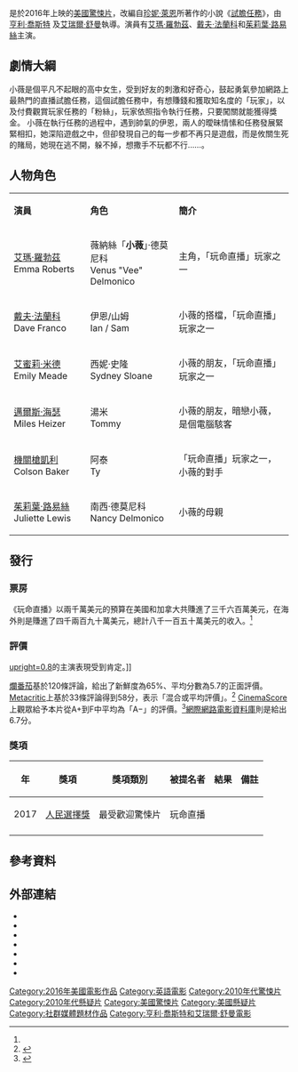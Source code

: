 {{noteTA
|T=zh-hk:極限挑機;zh-tw:玩命直播;zh-cn:玩命直播;
|G1=Show
|G2=Movie
|1=zh-hk:極限挑機;zh-tw:玩命直播;zh-cn:玩命直播;
}}
{{Infobox film
| name           = 玩命直播
| original_name  = ''Nerve''
| image          = Never_2016.png
| caption        = 
| director       = [[亨利·喬斯特|亨利·喬斯特]]<br />[[艾瑞爾·舒曼|艾瑞爾·舒曼]]
| producer       = 
| writer         = [[珍妮·萊恩|珍妮·萊恩]]
| screenplay     = 
| based on     = [[珍妮·萊恩|珍妮·萊恩]]《[[試膽任務|試膽任務]]》
| starring       = [[艾瑪·羅勃茲|艾瑪·羅勃茲]]<br />[[戴夫·法蘭科|戴夫·法蘭科]]<br />[[茱莉葉·路易絲|茱莉葉·路易絲]]
| music          = [[羅伯·西蒙森|羅伯·西蒙森]]
| cinematography = 
| editing        = [[瑪德琳·加文|瑪德琳·加文]]<br />[[傑夫·麥艾維|傑夫·麥艾維]]
| studio         = Allison Shearmur Productions<br />Keep Your Head Productions<br />Supermarche
| distributor    = [[獅門影業|獅門影業]]
| released       = {{flagicon|USA}} 2016年7月27日<br />{{flagicon|Taiwan}} 2016年9月9日<br />{{flagicon|China}} 2017年1月6日
| runtime        = 96分鐘<!--Theatrical runtime: 96:09--><ref>{{cite web | url=http://www.bbfc.co.uk/releases/nerve-film | title=''Nerve'' (15) | work=[[British_Board_of_Film_Classification|British Board of Film Classification]] | date=July 18, 2016 | accessdate=July 19, 2016 | archive-date=2017-07-08 | archive-url=https://web.archive.org/web/20170708152517/http://www.bbfc.co.uk/releases/nerve-film | dead-url=no }}</ref><ref>{{cite web | url=http://www.lionsgatepublicity.com/theatrical/nerve/ | title=Nerve | website=[[Lionsgate|Lionsgate]] | accessdate=June 12, 2016 | archive-date=2016-11-16 | archive-url=https://web.archive.org/web/20161116023518/http://www.lionsgatepublicity.com/theatrical/nerve/ | dead-url=no }}</ref>
<!--LISTED UNDER FACT SHEET-->
| country        = {{美國電影產地}}
| language       = [[英語|英語]]
| budget         = $20,000,000[[美元|美元]]<ref name="budget">{{cite web | url=http://variety.com/2016/film/box-office/dave-franco-nerve-emma-roberts-1201824457/ | title=Box Office: Dave Franco, Emma Roberts Thriller ‘Nerve’ Scores $1.1 Million on Tuesday Night | work=[[Variety_(magazine)|Variety]] | date=July 27, 2016 | accessdate=July 27, 2016 | archive-date=2017-12-28 | archive-url=https://web.archive.org/web/20171228232619/http://variety.com/2016/film/box-office/dave-franco-nerve-emma-roberts-1201824457/ | dead-url=no }}</ref>
| gross          = $81,000,000<ref name="BOM">{{cite web |url=http://www.boxofficemojo.com/movies/?id=nerve.htm |title=Nerve (2016) |publisher=Box Office Mojo |accessdate=December 10, 2016 |archive-date=2017-08-04 |archive-url=https://web.archive.org/web/20170804234250/http://www.boxofficemojo.com/movies/?id=nerve.htm |dead-url=no }}</ref>
| preceded_by    = 
| followed_by    = 
| cn_name        = 玩命直播
| tw_name        = 玩命直播
| hk_name        = 極限挑機
}}

{{作品名稱|name=''Nerve''|hk=極限挑機|tw=玩命直播|equiv-cn=tw}}是於2016年上映的[[美國|美國]][[驚悚片|驚悚片]]，改編自[[珍妮·萊恩|珍妮·萊恩]]所著作的小說《[[試膽任務|試膽任務]]》，由[[亨利·喬斯特|亨利·喬斯特]] 及[[艾瑞爾·舒曼|艾瑞爾·舒曼]]執導。演員有[[艾瑪·羅勃茲|艾瑪·羅勃茲]]、[[戴夫·法蘭科|戴夫·法蘭科]]和[[茱莉葉·路易絲|茱莉葉·路易絲]]主演。

== 劇情大綱 ==
小薇是個平凡不起眼的高中女生，受到好友的刺激和好奇心，鼓起勇氣參加網路上最熱門的直播試膽任務，這個試膽任務中，有想賺錢和獲取知名度的「玩家」，以及付費觀賞玩家任務的「粉絲」，玩家依照指令執行任務，只要闖關就能獲得獎金。
小薇在執行任務的過程中，遇到帥氣的伊恩，兩人的曖昧情愫和任務發展緊緊相扣，她深陷遊戲之中，但卻發現自己的每一步都不再只是遊戲，而是攸關生死的賭局，她現在逃不開，躲不掉，想撒手不玩都不行……。


== 人物角色 ==
{|class="wikitable" width="55%" style="font-size:82%;"
|- style="background:#AFC7BA; color:snow" align=center
|style="width:2%"|'''演員'''
|style="width:2%"|'''角色'''
|style="width:5%"|'''簡介'''
|-align=center 
|[[艾瑪·羅勃茲|艾瑪·羅勃茲]]<br>Emma Roberts ||薇納絲「'''小薇'''」·德莫尼科<br>Venus "Vee" Delmonico
|align=left|主角，「玩命直播」玩家之一

|-align=center 
|[[戴夫·法蘭科|戴夫·法蘭科]]<br>Dave Franco ||伊恩/山姆<br>Ian / Sam
|align=left|小薇的搭檔，「玩命直播」玩家之一

|-align=center 
|[[艾蜜莉·米德|艾蜜莉·米德]]<br>Emily Meade ||西妮·史隆<br>Sydney Sloane
|align=left|小薇的朋友，「玩命直播」玩家之一

|-align=center 
|[[邁爾斯·海瑟|邁爾斯·海瑟]]<br>Miles Heizer||湯米<br>Tommy
|align=left|小薇的朋友，暗戀小薇，是個電腦駭客

|-align=center 
|[[機關槍凱利_(饒舌歌手)|機關槍凱利]]<br>Colson Baker ||阿泰<br>Ty
|align=left|「玩命直播」玩家之一，小薇的對手

|-align=center 
|[[茱莉葉·路易絲|茱莉葉·路易絲]]<br>Juliette Lewis||南西·德莫尼科<br>Nancy Delmonico
|align=left|小薇的母親
|}

== 發行 ==
=== 票房 ===
《玩命直播》以兩千萬美元的預算在美國和加拿大共賺進了三千六百萬美元，在海外則是賺進了四千兩百九十萬美元，總計八千一百五十萬美元的收入。<ref name=BOM/>

=== 評價 ===
[[File:Emma_Roberts_at_PaleyFest_2014_-_13491476823.jpg|upright=0.8]]的主演表現受到肯定。]]

[[爛番茄|爛番茄]]基於120條評論，給出了新鮮度為65%、平均分數為5.7的正面評價。[[Metacritic|Metacritic]]上基於33條評論得到58分，表示「混合或平均評價」。<ref name="Meta">{{cite web |url=http://www.metacritic.com/movie/nerve |title=Nerve reviews |website=Metacritic |accessdate=August 26, 2016 |archive-date=2016-11-28 |archive-url=https://web.archive.org/web/20161128104548/http://www.metacritic.com/movie/nerve |dead-url=no }}</ref> [[CinemaScore|CinemaScore]]上觀眾給予本片從A+到F中平均為「A−」的評價。<ref name="CinemaScore">{{cite web |url=https://m.cinemascore.com |title=CinemaScore |work=cinemascore.com |accessdate=2020-09-14 |archive-date=2002-09-14 |archive-url=http://webarchive.loc.gov/all/20020914132118/https://www.cinemascore.com/ |dead-url=no }}</ref>[[網際網路電影資料庫|網際網路電影資料庫]]則是給出6.7分。
=== 獎項 ===
{| class= "wikitable sortable"
|-
! 年
! 獎項
! 獎項類別
! 被提名者
! 結果
! 備註
|-
| 2017
| [[人民選擇獎|人民選擇獎]]
| 最受歡迎驚悚片
| 玩命直播
| {{nom}}
|
|-
|}

== 參考資料 ==
{{reflist}}

== 外部連結 ==
* {{Official website|http://www.playnerve.com/}}
* {{IMDb title|3531824}}
* {{Rotten Tomatoes|nerve_2016|玩命直播}}
* {{Metacritic film|nerve}}                     
* {{Amg movie|654663|玩命直播}}                               
* {{mojo title|nerve|玩命直播}}           
* {{tcmdb title|2057911|玩命直播}}

{{Henry Joost and Ariel Schulman}}
{{DEFAULTSORT:Nerve}}
[[Category:2016年美國電影作品|Category:2016年美國電影作品]]
[[Category:英語電影|Category:英語電影]]
[[Category:2010年代驚悚片|Category:2010年代驚悚片]]
[[Category:2010年代懸疑片|Category:2010年代懸疑片]]
[[Category:美國驚悚片|Category:美國驚悚片]]
[[Category:美國懸疑片|Category:美國懸疑片]]
[[Category:社群媒體題材作品|Category:社群媒體題材作品]]
[[Category:亨利·喬斯特和艾瑞爾·舒曼電影|Category:亨利·喬斯特和艾瑞爾·舒曼電影]]